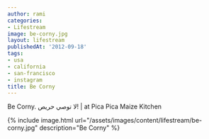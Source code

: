 ```yaml
---
author: rami
categories:
- Lifestream
image: be-corny.jpg
layout: lifestream
publishedAt: '2012-09-18'
tags:
- usa
- california
- san-francisco
- instagram
title: Be Corny
---
```


Be Corny. لا توصي حريص! | at Pica Pica Maize Kitchen

{% include image.html url="/assets/images/content/lifestream/be-corny.jpg" description="Be Corny" %}